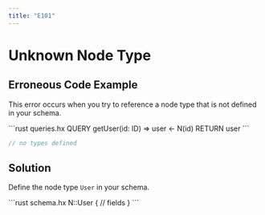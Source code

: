 ```yaml
---
title: "E101"
---
```


# Unknown Node Type


## Erroneous Code Example

This error occurs when you try to reference a node type that is not defined in your schema.

<CodeGroup>
```rust queries.hx
QUERY getUser(id: ID) =>
    user <- N<User>(id)
    RETURN user
```

```rust schema.hx
// no types defined
```
</CodeGroup>

## Solution

Define the node type `User` in your schema.

<CodeGroup>
```rust schema.hx
N::User {
    // fields
}
```
</CodeGroup>